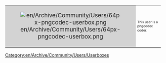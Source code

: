 {| cellspacing="0" align="right" style="width:238px;background:white;float:right;"
| style="width:64px;height:64px;background:lightgrey;text-align:center;font-size:14pt;" | [[File:en/Archive/Community/Users/64px-pngcodec-userbox.png]]
| style="font-size:8pt;padding:4pt;line-height:1.25em;" | This user is a pngcodec coder.
|}
<noinclude>
[[Category:en/Archive/Community/Users/Userboxes]]
</noinclude>